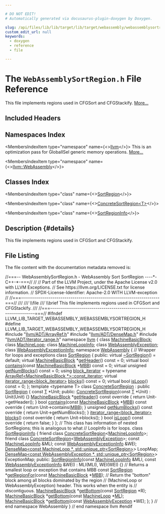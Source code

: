 ```yaml
---

# DO NOT EDIT!
# Automatically generated via docusaurus-plugin-doxygen by Doxygen.

slug: /api/files/lib/lib/target/lib/target/webassembly/webassemblysortregion-h
custom_edit_url: null
keywords:
  - doxygen
  - reference
  - file

---
```





# The `WebAssemblySortRegion.h` File Reference

<DoxygenPage pluginConfig={pluginConfig}>

This file implements regions used in CFGSort and CFGStackify. <a href="#details">More...</a>

## Included Headers

<IncludesList>
<IncludesListItem
  filePath="llvm/ADT/ArrayRef.h"
  permalink="/docs/api/files/include/include/llvm/include/llvm/adt/arrayref-h"
  isLocal="true" />
<IncludesListItem
  filePath="llvm/ADT/DenseMap.h"
  permalink="/docs/api/files/include/include/llvm/include/llvm/adt/densemap-h"
  isLocal="true" />
<IncludesListItem
  filePath="llvm/ADT/iterator_range.h"
  permalink="/docs/api/files/include/include/llvm/include/llvm/adt/iterator-range-h"
  isLocal="true" />
</IncludesList>

## Namespaces Index

<MembersIndex>

<MembersIndexItem
  type="namespace"
  name={<><a href="/docs/api/namespaces/llvm">llvm</a></>}>
This is an optimization pass for GlobalISel generic memory operations. <a href="/docs/api/namespaces/llvm/#details">More...</a>
</MembersIndexItem>

<MembersIndexItem
  type="namespace"
  name={<><a href="/docs/api/namespaces/llvm/webassembly">llvm::WebAssembly</a></>}>
</MembersIndexItem>

</MembersIndex>

## Classes Index

<MembersIndex>

<MembersIndexItem
  type="class"
  name={<><a href="/docs/api/classes/llvm/webassembly/sortregion">SortRegion</a></>}>
</MembersIndexItem>

<MembersIndexItem
  type="class"
  name={<><a href="/docs/api/classes/llvm/webassembly/concretesortregion">ConcreteSortRegion&lt;T&gt;</a></>}>
</MembersIndexItem>

<MembersIndexItem
  type="class"
  name={<><a href="/docs/api/classes/llvm/webassembly/sortregioninfo">SortRegionInfo</a></>}>
</MembersIndexItem>

</MembersIndex>

## Description {#details}

This file implements regions used in CFGSort and CFGStackify.

## File Listing

The file content with the documentation metadata removed is:

<ProgramListing>

<Link id="l00001" /><CodeLine lineNumber="1"><span class="doxyHighlightComment">//===-- WebAssemblySortRegion.h - WebAssembly Sort SortRegion ----&#42;- C++-&#42;-===//</span></CodeLine>
<Link id="l00002" /><CodeLine lineNumber="2"><span class="doxyHighlightComment">//</span></CodeLine>
<Link id="l00003" /><CodeLine lineNumber="3"><span class="doxyHighlightComment">// Part of the LLVM Project, under the Apache License v2.0 with LLVM Exceptions.</span></CodeLine>
<Link id="l00004" /><CodeLine lineNumber="4"><span class="doxyHighlightComment">// See https://llvm.org/LICENSE.txt for license information.</span></CodeLine>
<Link id="l00005" /><CodeLine lineNumber="5"><span class="doxyHighlightComment">// SPDX-License-Identifier: Apache-2.0 WITH LLVM-exception</span></CodeLine>
<Link id="l00006" /><CodeLine lineNumber="6"><span class="doxyHighlightComment">//</span></CodeLine>
<Link id="l00007" /><CodeLine lineNumber="7"><span class="doxyHighlightComment">//===----------------------------------------------------------------------===//</span></CodeLine>
<Link id="l00008" /><CodeLine lineNumber="8"><span class="doxyHighlightComment">///</span></CodeLine>
<Link id="l00009" /><CodeLine lineNumber="9"><span class="doxyHighlightComment">/// \\file</span></CodeLine>
<Link id="l00010" /><CodeLine lineNumber="10"><span class="doxyHighlightComment">/// \\brief This file implements regions used in CFGSort and CFGStackify.</span></CodeLine>
<Link id="l00011" /><CodeLine lineNumber="11"><span class="doxyHighlightComment">///</span></CodeLine>
<Link id="l00012" /><CodeLine lineNumber="12"><span class="doxyHighlightComment">//===----------------------------------------------------------------------===//</span></CodeLine>
<Link id="l00013" /><CodeLine lineNumber="13"></CodeLine>
<Link id="l00014" /><CodeLine lineNumber="14"><span class="doxyHighlightPreprocessor">#ifndef LLVM&#95;LIB&#95;TARGET&#95;WEBASSEMBLY&#95;WEBASSEMBLYSORTREGION&#95;H</span></CodeLine>
<Link id="l00015" /><CodeLine lineNumber="15"><span class="doxyHighlightPreprocessor">#define LLVM&#95;LIB&#95;TARGET&#95;WEBASSEMBLY&#95;WEBASSEMBLYSORTREGION&#95;H</span></CodeLine>
<Link id="l00016" /><CodeLine lineNumber="16"></CodeLine>
<Link id="l00017" /><CodeLine lineNumber="17"><span class="doxyHighlightPreprocessor">#include &quot;<a href="/docs/api/files/include/include/llvm/include/llvm/adt/arrayref-h">llvm/ADT/ArrayRef.h</a>&quot;</span></CodeLine>
<Link id="l00018" /><CodeLine lineNumber="18"><span class="doxyHighlightPreprocessor">#include &quot;<a href="/docs/api/files/include/include/llvm/include/llvm/adt/densemap-h">llvm/ADT/DenseMap.h</a>&quot;</span></CodeLine>
<Link id="l00019" /><CodeLine lineNumber="19"><span class="doxyHighlightPreprocessor">#include &quot;<a href="/docs/api/files/include/include/llvm/include/llvm/adt/iterator-range-h">llvm/ADT/iterator&#95;range.h</a>&quot;</span></CodeLine>
<Link id="l00020" /><CodeLine lineNumber="20"></CodeLine>
<Link id="l00021" /><CodeLine lineNumber="21"><span class="doxyHighlightKeyword">namespace </span><span class="doxyHighlight"><a href="/docs/api/namespaces/llvm">llvm</a> &#123;</span></CodeLine>
<Link id="l00022" /><CodeLine lineNumber="22"></CodeLine>
<Link id="l00023" /><CodeLine lineNumber="23"><span class="doxyHighlightKeyword">class </span><span class="doxyHighlight"><a href="/docs/api/classes/llvm/machinebasicblock">MachineBasicBlock</a>;</span></CodeLine>
<Link id="l00024" /><CodeLine lineNumber="24"><span class="doxyHighlightKeyword">class </span><span class="doxyHighlight"><a href="/docs/api/classes/llvm/machineloop">MachineLoop</a>;</span></CodeLine>
<Link id="l00025" /><CodeLine lineNumber="25"><span class="doxyHighlightKeyword">class </span><span class="doxyHighlight"><a href="/docs/api/classes/llvm/machineloopinfo">MachineLoopInfo</a>;</span></CodeLine>
<Link id="l00026" /><CodeLine lineNumber="26"><span class="doxyHighlightKeyword">class </span><span class="doxyHighlight"><a href="/docs/api/classes/llvm/webassemblyexception">WebAssemblyException</a>;</span></CodeLine>
<Link id="l00027" /><CodeLine lineNumber="27"><span class="doxyHighlightKeyword">class </span><span class="doxyHighlight"><a href="/docs/api/classes/llvm/webassemblyexceptioninfo">WebAssemblyExceptionInfo</a>;</span></CodeLine>
<Link id="l00028" /><CodeLine lineNumber="28"></CodeLine>
<Link id="l00029" /><CodeLine lineNumber="29"><span class="doxyHighlightKeyword">namespace </span><span class="doxyHighlight"><a href="/docs/api/namespaces/llvm/webassembly">WebAssembly</a> &#123;</span></CodeLine>
<Link id="l00030" /><CodeLine lineNumber="30"></CodeLine>
<Link id="l00031" /><CodeLine lineNumber="31"><span class="doxyHighlightComment">// Wrapper for loops and exceptions</span></CodeLine>
<Link id="l00032" /><CodeLine lineNumber="32" lineLink="/docs/api/classes/llvm/webassembly/sortregion"><span class="doxyHighlightKeyword">class </span><span class="doxyHighlight"><a href="/docs/api/classes/llvm/webassembly/sortregion">SortRegion</a> &#123;</span></CodeLine>
<Link id="l00033" /><CodeLine lineNumber="33"><span class="doxyHighlightKeyword">public</span><span class="doxyHighlight">:</span></CodeLine>
<Link id="l00034" /><CodeLine lineNumber="34" lineLink="/docs/api/classes/llvm/webassembly/sortregion/#afe856d73d93a8dbd8327f7f7be57e5cc"><span class="doxyHighlight">  </span><span class="doxyHighlightKeyword">virtual</span><span class="doxyHighlight"> <a href="/docs/api/classes/llvm/webassembly/sortregion/#afe856d73d93a8dbd8327f7f7be57e5cc">~SortRegion</a>() = </span><span class="doxyHighlightKeywordFlow">default</span><span class="doxyHighlight">;</span></CodeLine>
<Link id="l00035" /><CodeLine lineNumber="35" lineLink="/docs/api/classes/llvm/webassembly/sortregion/#a9acc5f19d68415e12299688199bcce57"><span class="doxyHighlight">  </span><span class="doxyHighlightKeyword">virtual</span><span class="doxyHighlight"> <a href="/docs/api/classes/llvm/machinebasicblock">MachineBasicBlock</a> &#42;<a href="/docs/api/classes/llvm/webassembly/sortregion/#a9acc5f19d68415e12299688199bcce57">getHeader</a>() </span><span class="doxyHighlightKeyword">const</span><span class="doxyHighlight"> = 0;</span></CodeLine>
<Link id="l00036" /><CodeLine lineNumber="36" lineLink="/docs/api/classes/llvm/webassembly/sortregion/#a2e954d431f1f47440c8c569a1e2a2008"><span class="doxyHighlight">  </span><span class="doxyHighlightKeyword">virtual</span><span class="doxyHighlight"> </span><span class="doxyHighlightKeywordType">bool</span><span class="doxyHighlight"> <a href="/docs/api/classes/llvm/webassembly/sortregion/#a2e954d431f1f47440c8c569a1e2a2008">contains</a>(</span><span class="doxyHighlightKeyword">const</span><span class="doxyHighlight"> <a href="/docs/api/classes/llvm/machinebasicblock">MachineBasicBlock</a> &#42;<a href="/docs/api/files/lib/lib/target/lib/target/arm/armslshardening-cpp/#a5958512eae2979bd2eb383977996a600">MBB</a>) </span><span class="doxyHighlightKeyword">const</span><span class="doxyHighlight"> = 0;</span></CodeLine>
<Link id="l00037" /><CodeLine lineNumber="37" lineLink="/docs/api/classes/llvm/webassembly/sortregion/#a4bd24536e084e26c20d49deb6da80e59"><span class="doxyHighlight">  </span><span class="doxyHighlightKeyword">virtual</span><span class="doxyHighlight"> </span><span class="doxyHighlightKeywordType">unsigned</span><span class="doxyHighlight"> <a href="/docs/api/classes/llvm/webassembly/sortregion/#a4bd24536e084e26c20d49deb6da80e59">getNumBlocks</a>() </span><span class="doxyHighlightKeyword">const</span><span class="doxyHighlight"> = 0;</span></CodeLine>
<Link id="l00038" /><CodeLine lineNumber="38" lineLink="/docs/api/classes/llvm/webassembly/sortregion/#aefcaee00bde8c1d4f06a5fa17cb3b655"><span class="doxyHighlight">  </span><span class="doxyHighlightKeyword">using </span><span class="doxyHighlight"><a href="/docs/api/classes/llvm/webassembly/sortregion/#aefcaee00bde8c1d4f06a5fa17cb3b655">block&#95;iterator</a> = </span><span class="doxyHighlightKeyword">typename</span><span class="doxyHighlight"> <a href="/docs/api/classes/llvm/arrayref/#a715fffff3fee0a42f5e52853b4b5b57f">ArrayRef&lt;MachineBasicBlock &#42;&gt;::const&#95;iterator</a>;</span></CodeLine>
<Link id="l00039" /><CodeLine lineNumber="39" lineLink="/docs/api/classes/llvm/webassembly/sortregion/#a6d4d51c732c08343885205f605879498"><span class="doxyHighlight">  </span><span class="doxyHighlightKeyword">virtual</span><span class="doxyHighlight"> <a href="/docs/api/classes/llvm/iterator-range">iterator&#95;range&lt;block&#95;iterator&gt;</a> <a href="/docs/api/classes/llvm/webassembly/sortregion/#a6d4d51c732c08343885205f605879498">blocks</a>() </span><span class="doxyHighlightKeyword">const</span><span class="doxyHighlight"> = 0;</span></CodeLine>
<Link id="l00040" /><CodeLine lineNumber="40" lineLink="/docs/api/classes/llvm/webassembly/sortregion/#ae4b89aac47783652240992ad578573c5"><span class="doxyHighlight">  </span><span class="doxyHighlightKeyword">virtual</span><span class="doxyHighlight"> </span><span class="doxyHighlightKeywordType">bool</span><span class="doxyHighlight"> <a href="/docs/api/classes/llvm/webassembly/sortregion/#ae4b89aac47783652240992ad578573c5">isLoop</a>() </span><span class="doxyHighlightKeyword">const</span><span class="doxyHighlight"> = 0;</span></CodeLine>
<Link id="l00041" /><CodeLine lineNumber="41"><span class="doxyHighlight">&#125;;</span></CodeLine>
<Link id="l00042" /><CodeLine lineNumber="42"></CodeLine>
<Link id="l00043" /><CodeLine lineNumber="43" lineLink="/docs/api/classes/llvm/webassembly/concretesortregion"><span class="doxyHighlightKeyword">template</span><span class="doxyHighlight"> &lt;</span><span class="doxyHighlightKeyword">typename</span><span class="doxyHighlight"> T&gt; </span><span class="doxyHighlightKeyword">class </span><span class="doxyHighlight"><a href="/docs/api/classes/llvm/webassembly/concretesortregion/#a3cec470ab2fba687be2c93a12b3ba900">ConcreteSortRegion</a> : </span><span class="doxyHighlightKeyword">public</span><span class="doxyHighlight"> <a href="/docs/api/classes/llvm/webassembly/sortregion">SortRegion</a> &#123;</span></CodeLine>
<Link id="l00044" /><CodeLine lineNumber="44"><span class="doxyHighlight">  </span><span class="doxyHighlightKeyword">const</span><span class="doxyHighlight"> <a href="/docs/api/files/lib/lib/target/lib/target/mips/mips16isellowering-cpp/#a0acb682b8260ab1c60b918599864e2e5">T</a> &#42;Unit;</span></CodeLine>
<Link id="l00045" /><CodeLine lineNumber="45"></CodeLine>
<Link id="l00046" /><CodeLine lineNumber="46"><span class="doxyHighlightKeyword">public</span><span class="doxyHighlight">:</span></CodeLine>
<Link id="l00047" /><CodeLine lineNumber="47" lineLink="/docs/api/classes/llvm/webassembly/concretesortregion/#a3cec470ab2fba687be2c93a12b3ba900"><span class="doxyHighlight">  <a href="/docs/api/classes/llvm/webassembly/concretesortregion/#a3cec470ab2fba687be2c93a12b3ba900">ConcreteSortRegion</a>(</span><span class="doxyHighlightKeyword">const</span><span class="doxyHighlight"> <a href="/docs/api/files/lib/lib/target/lib/target/mips/mips16isellowering-cpp/#a0acb682b8260ab1c60b918599864e2e5">T</a> &#42;Unit) : Unit(Unit) &#123;&#125;</span></CodeLine>
<Link id="l00048" /><CodeLine lineNumber="48" lineLink="/docs/api/classes/llvm/webassembly/concretesortregion/#a3b3d3081c7495b445cfe627fa352cebf"><span class="doxyHighlight">  <a href="/docs/api/classes/llvm/machinebasicblock">MachineBasicBlock</a> &#42;<a href="/docs/api/classes/llvm/webassembly/concretesortregion/#a3b3d3081c7495b445cfe627fa352cebf">getHeader</a>()</span><span class="doxyHighlightKeyword"> const override </span><span class="doxyHighlight">&#123; </span><span class="doxyHighlightKeywordFlow">return</span><span class="doxyHighlight"> Unit-&gt;getHeader(); &#125;</span></CodeLine>
<Link id="l00049" /><CodeLine lineNumber="49" lineLink="/docs/api/classes/llvm/webassembly/concretesortregion/#ab58d62641731369c12d74f0965c633c8"><span class="doxyHighlight">  </span><span class="doxyHighlightKeywordType">bool</span><span class="doxyHighlight"> <a href="/docs/api/classes/llvm/webassembly/concretesortregion/#ab58d62641731369c12d74f0965c633c8">contains</a>(</span><span class="doxyHighlightKeyword">const</span><span class="doxyHighlight"> <a href="/docs/api/classes/llvm/machinebasicblock">MachineBasicBlock</a> &#42;<a href="/docs/api/files/lib/lib/target/lib/target/arm/armslshardening-cpp/#a5958512eae2979bd2eb383977996a600">MBB</a>)</span><span class="doxyHighlightKeyword"> const override </span><span class="doxyHighlight">&#123;</span></CodeLine>
<Link id="l00050" /><CodeLine lineNumber="50"><span class="doxyHighlight">    </span><span class="doxyHighlightKeywordFlow">return</span><span class="doxyHighlight"> Unit-&gt;contains(<a href="/docs/api/files/lib/lib/target/lib/target/arm/armslshardening-cpp/#a5958512eae2979bd2eb383977996a600">MBB</a>);</span></CodeLine>
<Link id="l00051" /><CodeLine lineNumber="51"><span class="doxyHighlight">  &#125;</span></CodeLine>
<Link id="l00052" /><CodeLine lineNumber="52" lineLink="/docs/api/classes/llvm/webassembly/concretesortregion/#afdf8faaa2fa25d59d68ba158904e9e76"><span class="doxyHighlight">  </span><span class="doxyHighlightKeywordType">unsigned</span><span class="doxyHighlight"> <a href="/docs/api/classes/llvm/webassembly/concretesortregion/#afdf8faaa2fa25d59d68ba158904e9e76">getNumBlocks</a>()</span><span class="doxyHighlightKeyword"> const override </span><span class="doxyHighlight">&#123; </span><span class="doxyHighlightKeywordFlow">return</span><span class="doxyHighlight"> Unit-&gt;getNumBlocks(); &#125;</span></CodeLine>
<Link id="l00053" /><CodeLine lineNumber="53" lineLink="/docs/api/classes/llvm/webassembly/concretesortregion/#ae3e0ee8a874a8071955d8f168cc3478e"><span class="doxyHighlight">  <a href="/docs/api/classes/llvm/iterator-range">iterator&#95;range&lt;block&#95;iterator&gt;</a> <a href="/docs/api/classes/llvm/webassembly/concretesortregion/#ae3e0ee8a874a8071955d8f168cc3478e">blocks</a>()</span><span class="doxyHighlightKeyword"> const override </span><span class="doxyHighlight">&#123;</span></CodeLine>
<Link id="l00054" /><CodeLine lineNumber="54"><span class="doxyHighlight">    </span><span class="doxyHighlightKeywordFlow">return</span><span class="doxyHighlight"> Unit-&gt;blocks();</span></CodeLine>
<Link id="l00055" /><CodeLine lineNumber="55"><span class="doxyHighlight">  &#125;</span></CodeLine>
<Link id="l00056" /><CodeLine lineNumber="56" lineLink="/docs/api/classes/llvm/webassembly/sortregioninfo/#af234f6c00322986df7a62c89f3692b62"><span class="doxyHighlight">  </span><span class="doxyHighlightKeywordType">bool</span><span class="doxyHighlight"> <a href="/docs/api/classes/llvm/webassembly/concretesortregion/#a7947cb88d7cd7442fd8f896a62cae397">isLoop</a>()</span><span class="doxyHighlightKeyword"> const override </span><span class="doxyHighlight">&#123; </span><span class="doxyHighlightKeywordFlow">return</span><span class="doxyHighlight"> </span><span class="doxyHighlightKeyword">false</span><span class="doxyHighlight">; &#125;</span></CodeLine>
<Link id="l00057" /><CodeLine lineNumber="57"><span class="doxyHighlight">&#125;;</span></CodeLine>
<Link id="l00058" /><CodeLine lineNumber="58"></CodeLine>
<Link id="l00059" /><CodeLine lineNumber="59"><span class="doxyHighlightComment">// This class has information of nested SortRegions; this is analogous to what</span></CodeLine>
<Link id="l00060" /><CodeLine lineNumber="60"><span class="doxyHighlightComment">// LoopInfo is for loops.</span></CodeLine>
<Link id="l00061" /><CodeLine lineNumber="61" lineLink="/docs/api/classes/llvm/webassembly/sortregioninfo"><span class="doxyHighlightKeyword">class </span><span class="doxyHighlight"><a href="/docs/api/classes/llvm/webassembly/sortregioninfo/#a7992fef22de459bfa7d0b54e66396e47">SortRegionInfo</a> &#123;</span></CodeLine>
<Link id="l00062" /><CodeLine lineNumber="62"><span class="doxyHighlight">  </span><span class="doxyHighlightKeyword">friend</span><span class="doxyHighlight"> </span><span class="doxyHighlightKeyword">class </span><span class="doxyHighlight"><a href="/docs/api/classes/llvm/webassembly/concretesortregion">ConcreteSortRegion</a>&lt;<a href="/docs/api/classes/llvm/machineloopinfo">MachineLoopInfo</a>&gt;;</span></CodeLine>
<Link id="l00063" /><CodeLine lineNumber="63"><span class="doxyHighlight">  </span><span class="doxyHighlightKeyword">friend</span><span class="doxyHighlight"> </span><span class="doxyHighlightKeyword">class </span><span class="doxyHighlight"><a href="/docs/api/classes/llvm/webassembly/concretesortregion">ConcreteSortRegion</a>&lt;<a href="/docs/api/classes/llvm/webassemblyexception">WebAssemblyException</a>&gt;;</span></CodeLine>
<Link id="l00064" /><CodeLine lineNumber="64"></CodeLine>
<Link id="l00065" /><CodeLine lineNumber="65"><span class="doxyHighlight">  </span><span class="doxyHighlightKeyword">const</span><span class="doxyHighlight"> <a href="/docs/api/classes/llvm/machineloopinfo">MachineLoopInfo</a> &amp;MLI;</span></CodeLine>
<Link id="l00066" /><CodeLine lineNumber="66"><span class="doxyHighlight">  </span><span class="doxyHighlightKeyword">const</span><span class="doxyHighlight"> <a href="/docs/api/classes/llvm/webassemblyexceptioninfo">WebAssemblyExceptionInfo</a> &amp;WEI;</span></CodeLine>
<Link id="l00067" /><CodeLine lineNumber="67"><span class="doxyHighlight">  <a href="/docs/api/classes/llvm/densemap">DenseMap&lt;const MachineLoop &#42;, std::unique&#95;ptr&lt;SortRegion&gt;</a>&gt; LoopMap;</span></CodeLine>
<Link id="l00068" /><CodeLine lineNumber="68"><span class="doxyHighlight">  <a href="/docs/api/classes/llvm/densemap">DenseMap&lt;const WebAssemblyException &#42;, std::unique&#95;ptr&lt;SortRegion&gt;</a>&gt;</span></CodeLine>
<Link id="l00069" /><CodeLine lineNumber="69"><span class="doxyHighlight">      ExceptionMap;</span></CodeLine>
<Link id="l00070" /><CodeLine lineNumber="70"></CodeLine>
<Link id="l00071" /><CodeLine lineNumber="71"><span class="doxyHighlightKeyword">public</span><span class="doxyHighlight">:</span></CodeLine>
<Link id="l00072" /><CodeLine lineNumber="72" lineLink="/docs/api/classes/llvm/webassembly/sortregioninfo/#a7992fef22de459bfa7d0b54e66396e47"><span class="doxyHighlight">  <a href="/docs/api/classes/llvm/webassembly/sortregioninfo/#a7992fef22de459bfa7d0b54e66396e47">SortRegionInfo</a>(</span><span class="doxyHighlightKeyword">const</span><span class="doxyHighlight"> <a href="/docs/api/classes/llvm/machineloopinfo">MachineLoopInfo</a> &amp;MLI,</span></CodeLine>
<Link id="l00073" /><CodeLine lineNumber="73"><span class="doxyHighlight">                 </span><span class="doxyHighlightKeyword">const</span><span class="doxyHighlight"> <a href="/docs/api/classes/llvm/webassemblyexceptioninfo">WebAssemblyExceptionInfo</a> &amp;WEI)</span></CodeLine>
<Link id="l00074" /><CodeLine lineNumber="74"><span class="doxyHighlight">      : MLI(MLI), WEI(WEI) &#123;&#125;</span></CodeLine>
<Link id="l00075" /><CodeLine lineNumber="75"></CodeLine>
<Link id="l00076" /><CodeLine lineNumber="76"><span class="doxyHighlight">  </span><span class="doxyHighlightComment">// Returns a smallest loop or exception that contains MBB</span></CodeLine>
<Link id="l00077" /><CodeLine lineNumber="77"><span class="doxyHighlight">  </span><span class="doxyHighlightKeyword">const</span><span class="doxyHighlight"> <a href="/docs/api/classes/llvm/webassembly/sortregion">SortRegion</a> &#42;<a href="/docs/api/classes/llvm/webassembly/sortregioninfo/#a1861096cd822cbab17ddced8c6d3e024">getRegionFor</a>(</span><span class="doxyHighlightKeyword">const</span><span class="doxyHighlight"> <a href="/docs/api/classes/llvm/machinebasicblock">MachineBasicBlock</a> &#42;<a href="/docs/api/files/lib/lib/target/lib/target/arm/armslshardening-cpp/#a5958512eae2979bd2eb383977996a600">MBB</a>);</span></CodeLine>
<Link id="l00078" /><CodeLine lineNumber="78"></CodeLine>
<Link id="l00079" /><CodeLine lineNumber="79"><span class="doxyHighlight">  </span><span class="doxyHighlightComment">// Return the &quot;bottom&quot; block among all blocks dominated by the region</span></CodeLine>
<Link id="l00080" /><CodeLine lineNumber="80"><span class="doxyHighlight">  </span><span class="doxyHighlightComment">// (MachineLoop or WebAssemblyException) header. This works when the entity is</span></CodeLine>
<Link id="l00081" /><CodeLine lineNumber="81"><span class="doxyHighlight">  </span><span class="doxyHighlightComment">// discontiguous.</span></CodeLine>
<Link id="l00082" /><CodeLine lineNumber="82"><span class="doxyHighlight">  <a href="/docs/api/classes/llvm/machinebasicblock">MachineBasicBlock</a> &#42;<a href="/docs/api/classes/llvm/webassembly/sortregioninfo/#aac78212d33739ad401d1e573346dbe0f">getBottom</a>(</span><span class="doxyHighlightKeyword">const</span><span class="doxyHighlight"> <a href="/docs/api/classes/llvm/webassembly/sortregion">SortRegion</a> &#42;R);</span></CodeLine>
<Link id="l00083" /><CodeLine lineNumber="83"><span class="doxyHighlight">  <a href="/docs/api/classes/llvm/machinebasicblock">MachineBasicBlock</a> &#42;<a href="/docs/api/classes/llvm/webassembly/sortregioninfo/#aac78212d33739ad401d1e573346dbe0f">getBottom</a>(</span><span class="doxyHighlightKeyword">const</span><span class="doxyHighlight"> <a href="/docs/api/classes/llvm/machineloop">MachineLoop</a> &#42;<a href="/docs/api/files/lib/lib/analysis/inlineorder-cpp/#a7ee6f0cb51c3b9056199e9a0001fe8c3ad01fd9b01e9dde8bd3dc247afbfb7218">ML</a>);</span></CodeLine>
<Link id="l00084" /><CodeLine lineNumber="84"><span class="doxyHighlight">  <a href="/docs/api/classes/llvm/machinebasicblock">MachineBasicBlock</a> &#42;<a href="/docs/api/classes/llvm/webassembly/sortregioninfo/#aac78212d33739ad401d1e573346dbe0f">getBottom</a>(</span><span class="doxyHighlightKeyword">const</span><span class="doxyHighlight"> <a href="/docs/api/classes/llvm/webassemblyexception">WebAssemblyException</a> &#42;WE);</span></CodeLine>
<Link id="l00085" /><CodeLine lineNumber="85"><span class="doxyHighlight">&#125;;</span></CodeLine>
<Link id="l00086" /><CodeLine lineNumber="86"></CodeLine>
<Link id="l00087" /><CodeLine lineNumber="87"><span class="doxyHighlight">&#125; </span><span class="doxyHighlightComment">// end namespace WebAssembly</span></CodeLine>
<Link id="l00088" /><CodeLine lineNumber="88"></CodeLine>
<Link id="l00089" /><CodeLine lineNumber="89"><span class="doxyHighlight">&#125; </span><span class="doxyHighlightComment">// end namespace llvm</span></CodeLine>
<Link id="l00090" /><CodeLine lineNumber="90"></CodeLine>
<Link id="l00091" /><CodeLine lineNumber="91"><span class="doxyHighlightPreprocessor">#endif</span></CodeLine>

</ProgramListing>


</DoxygenPage>
